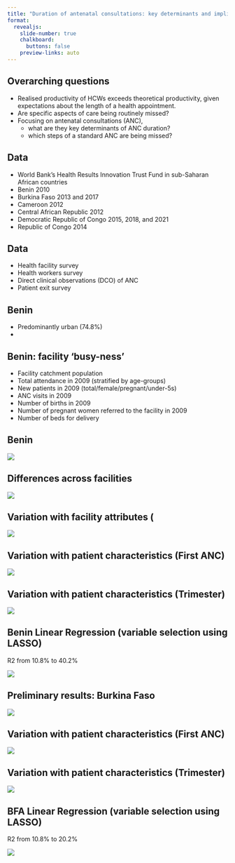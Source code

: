 ```yaml
---
title: "Duration of antenatal consultations: key determinants and implications for quality of care"
format:
  revealjs: 
    slide-number: true
    chalkboard: 
      buttons: false
    preview-links: auto    
---
```


## Overarching questions

-   Realised productivity of HCWs exceeds theoretical productivity, given expectations about the length of a health appointment. 
-   Are specific aspects of care being routinely missed?
-   Focusing on antenatal consultations (ANC),
       - what are they key determinants of ANC duration?
       - which steps of a standard ANC are being missed?


## Data 

- World Bank’s Health Results Innovation Trust Fund in sub-Saharan African countries
- Benin 2010 
- Burkina Faso 2013 and 2017
- Cameroon 2012
- Central African Republic 2012
- Democratic Republic of Congo 2015, 2018, and 2021
- Republic of Congo 2014


## Data

- Health facility survey
- Health workers survey
- Direct clinical observations (DCO) of ANC
- Patient exit survey

## Benin

- Predominantly urban (74.8%)
- 

## Benin: facility 'busy-ness'

- Facility catchment population
- Total attendance in 2009 (stratified by age-groups)
- New patients in 2009 (total/female/pregnant/under-5s)
- ANC visits in 2009
- Number of births in 2009
- Number of pregnant women referred to the facility in 2009
- Number of beds for delivery

## Benin

![](benin_consult_length_by_overall.png)


## Differences across facilities

![](benin_consult_length_by_facility.png)


## Variation with facility attributes (

![](benin_consult_length_by_healthzone.png)


## Variation with patient characteristics (First ANC)

![](benin_consult_length_by_first_anc.png)


## Variation with patient characteristics (Trimester)

![](benin_consult_length_by_trimester.png)



## Benin Linear Regression (variable selection using LASSO)

R2 from 10.8% to 40.2%

![](benin_lasso_bootstrapped.png)

## Preliminary results: Burkina Faso

![](bfa_consult_length_by_overall.png)


## Variation with patient characteristics (First ANC)

![](bfa_consult_length_by_first_anc.png)


## Variation with patient characteristics (Trimester)

![](bfa_consult_length_by_trimester.png)


## BFA Linear Regression (variable selection using LASSO)

R2 from 10.8% to 20.2%

![](bfa_lasso_bootstrapped.png)
